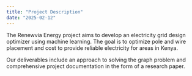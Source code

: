```yaml
---
title: "Project Description"
date: "2025-02-12"
---
```


The Renewvia Energy project aims to develop an electricity grid design optimizer using machine learning. The goal is to optimize pole and wire placement and cost to provide reliable electricity for areas in Kenya.

Our deliverables include an approach to solving the graph problem and comprehensive project documentation in the form of a research paper.
